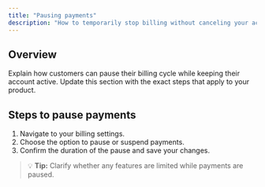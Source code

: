 ```yaml
---
title: "Pausing payments"
description: "How to temporarily stop billing without canceling your account."
---
```


## Overview

Explain how customers can pause their billing cycle while keeping their account active. Update this section with the exact steps that apply to your product.

## Steps to pause payments

1. Navigate to your billing settings.
2. Choose the option to pause or suspend payments.
3. Confirm the duration of the pause and save your changes.

> 💡 **Tip:** Clarify whether any features are limited while payments are paused.
